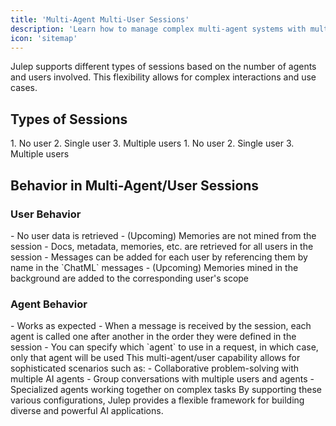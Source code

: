 ```yaml
---
title: 'Multi-Agent Multi-User Sessions'
description: 'Learn how to manage complex multi-agent systems with multiple users'
icon: 'sitemap'
---
```


<Info>
  Julep supports different types of sessions based on the number of agents and users involved. This flexibility allows for complex interactions and use cases.
</Info>

## Types of Sessions

<CardGroup cols={2}>
  <Card title="Single Agent" icon="user">
    1. No user
    2. Single user
    3. Multiple users
  </Card>
  <Card title="Multiple Agents" icon="users">
    1. No user
    2. Single user
    3. Multiple users
  </Card>
</CardGroup>

## Behavior in Multi-Agent/User Sessions

### User Behavior

<AccordionGroup>
  <Accordion title="No User">
    - No user data is retrieved
    - (Upcoming) Memories are not mined from the session
  </Accordion>

  <Accordion title="One or More Users">
    - Docs, metadata, memories, etc. are retrieved for all users in the session
    - Messages can be added for each user by referencing them by name in the `ChatML` messages
    - (Upcoming) Memories mined in the background are added to the corresponding user's scope
  </Accordion>
</AccordionGroup>

### Agent Behavior

<AccordionGroup>
  <Accordion title="One Agent">
    - Works as expected
  </Accordion>

  <Accordion title="Multiple Agents">
    - When a message is received by the session, each agent is called one after another in the order they were defined in the session
    - You can specify which `agent` to use in a request, in which case, only that agent will be used
  </Accordion>
</AccordionGroup>

<Note>
  This multi-agent/user capability allows for sophisticated scenarios such as:
  - Collaborative problem-solving with multiple AI agents
  - Group conversations with multiple users and agents
  - Specialized agents working together on complex tasks
</Note>

<Tip>
  By supporting these various configurations, Julep provides a flexible framework for building diverse and powerful AI applications.
</Tip>